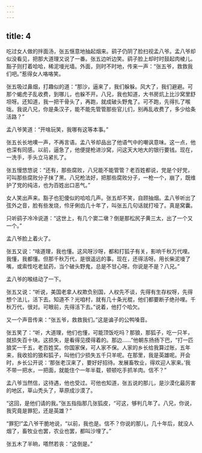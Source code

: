```yaml
---
---
---
```

title: 4
---



吃过女人做的拌面汤，张五惬意地抽起烟来。鹞子仍阴了脸扫视孟八爷。孟八爷却似没看见，把那大道理又说了一番。张五边听边笑。鹞子脸上却时时鼓起肉棱儿。豁子则打着哈哈，稀泥墁光墙。外面，则时不时地，传来一声：“张五爷，救救我们吧。”惹得女人咯咯笑。

张五吸过鼻烟，打趣似的道：“那沙，逼来了，我们躲躲。风大了，我们避避。可那个蝎虎子乱收费，到哪儿，也躲不开。八兄，我也知道，大书房炕上比沙窝里舒坦呀。还知道，我一把干骨头了，再跑，就成破头野鬼了。可不跑，先得扎了喉咙。我说八兄，你是条汉子，能不能先管管那些官儿们，别再乱收费了，多少给条活路？”

孟八爷笑道：“开啥玩笑，我哪有这等本事。”

张五长长地噢一声，不再言语。孟八爷却品出了他语气中的嘲讽意味。这一点，他也深有同感。以前，逼急了，他便提枪进沙窝，问这天大地大的银行要钱。现在，一洗手，手头立马紧扎了。

张五慢悠悠说：“还有，那些腐败，八兄能不能管管？老百姓都说，党是个好党，可叫那些腐败分子抹了黑。八兄枪法好，把那些腐败分子，一枪一个，崩了，既维护了党的纯洁，也为百姓出口恶气。”

女人笑出声来。豁子也犯傻似的哈哈几声。张五却不笑，自顾抽烟。孟八爷听出了弦外之音，脸有些发烧，伶牙俐齿几十年了，叫张五几句话就打哑了。真是窝囊。

只听鹞子冷冷说道：“这世上，有几个窦二墩？倒是那松尻子黄三太，出了一个又一个。”

孟八爷脸上着火了。

张五又说：“啥道理，我也懂。这风呀沙呀，都和打狐子有关，影响千秋万代哩。我懂，我都懂。但那千秋万代，是很遥远的事。现在，还得活呀。用长柴泥墁了嘴，或索性吃老鼠药，当个破头野鬼，总是不甘心呀。你说是不是？八兄。”

孟八爷的喉结动了一下。

张五又说：“听说，美国老拿人权欺负别国，人权先不谈，先得有生存权呀，先得想个法儿，活下去。知道不？光咱村，就有几十条光棍，他们都要断子绝孙哩。千秋万代，很对。可眼前，先得活下去。”说着，他打个哈欠。

又一个声音传来：“张五爷，救救我们。”这是谝子的公鸭嗓音。

张五笑了：“听，大道理，他们也懂，可能顶饭吃吗？那狼，那狐子，吃一只羊，就损失百十块。这损失，是看得见摸得着的。那边……”他朝东扬扬下巴，“打一匹狼奖一千五，老百姓奖。你国家保，可人家不保。人家的乡长给我算过账，五年来，我收拾的狼和狐子，叫他们少损失五千只羊呢。在那里，我是英雄呢。开会时，乡长公开说：‘那张老汉来了，要好好招待。发展畜牧业，得欢迎人家来。’我不带一把水，一把面，就能住个一年半载，顿顿吃手抓羊肉。信不？”

孟八爷当然信，这待遇，他也受过。可他也知道，张五说的那儿，是沙漠化最厉害的地区，草山秃头了，草原成沙漠了。

“这回，是他们请的我。”张五指指那几张狐皮，“可这，够判几年了。八兄，你说，我究竟是罪犯，还是英雄？”

“罪犯!”孟八爷干脆地说，“以前，我也是。信不？你说的那儿，几十年后，就没人烟了，畜牧业也罢，农业也罢，都叫沙埋了。”

张五木了半晌，嗒然若丧：“这倒是。”